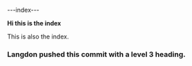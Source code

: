 ---index---<div className="content-chunk" data-subsection-id = "Index Title">**Hi this is the index**

This is also the index.

### Langdon pushed this commit with a level 3 heading.</div>
